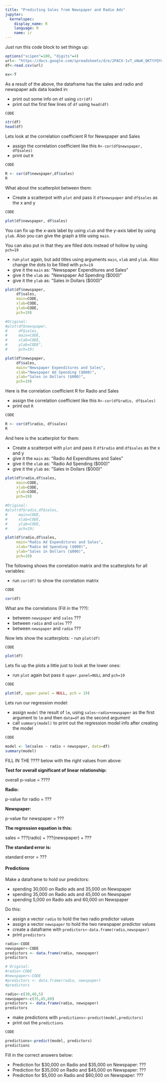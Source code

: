 ```yaml
---
title: "Predicting Sales from Newspaper and Radio Ads"
jupyter:
  kernelspec:
    display_name: R
    language: R
    name: ir
---
```


Just run this code block to set things up:

```r
options("scipen"=100, "digits"=4)
url<- "https://docs.google.com/spreadsheets/d/e/2PACX-1vT_oNaK_QKTtFQYdh7Pl17_prektSRuDVwRD71Vo8daBd0biyeG-Oiic4dMN_EL--voDWHAc5MmXNYH/pub?gid=0&single=true&output=csv"
df<-read.csv(url)
```

```r
ex<-T
```

As a result of the above, the dataframe has the sales and radio and newspaper ads data loaded in:

- print out some info on `df` using `str(df)`
- print out the first few lines of `df` using `head(df)`
```r
CODE
```
```r
str(df)
head(df)
```

Lets look at the correlation coefficient R for Newspaper and Sales

- assign the correlation coefficient like this `R<-cor(df$newspaper, df$sales)`
- print out `R`
```r
CODE
```
```r
R <- cor(df$newspaper,df$sales)
R
```

What about the scatterplot between them:

- Create a scatterpot with `plot` and pass it `df$newspaper` and `df$sales` as the x and y 
```r
CODE
```
```r
plot(df$newspaper, df$sales)
```

You can fix up the x-axis label by using `xlab` and the y-axis label by using `ylab`. Also you can give the graph a title using `main`.

You can also put in that they are filled dots instead of hollow by using `pch=19`

- run `plot` again, but add titles using arguments `main`, `xlab` and `ylab`. Also change the dots to be filled with `pch=19` 
- give it the `main` as: \"Newspaper Expenditures and Sales\"
- give it the `xlab` as: \"Newspaper Ad Spending ($000)\"
- give it the `ylab` as: \"Sales in Dollars ($000)\"
```r
plot(df$newspaper,
     df$sales, 
     main=CODE, 
     xlab=CODE, 
     ylab=CODE, 
     pch=19)
```
```r
#Original:
#plot(df$newspaper,
#     df$sales, 
#     main=CODE, 
#     xlab=CODE, 
#     ylab=CODE", 
#     pch=19)

plot(df$newspaper,
     df$sales, 
     main="Newspaper Expenditures and Sales", 
     xlab="Newspaper Ad Spending ($000)", 
     ylab="Sales in Dollars ($000)", 
     pch=19)
```

Here is the correlation coefficient R for Radio and Sales

- assign the correlation coefficient like this `R<-cor(df$radio, df$sales)`
- print out `R`
```r
CODE
```
```r
R <- cor(df$radio, df$sales)
R
```

And here is the scatterplot for them:

- Create a scatterpot with `plot` and pass it `df$radio` and `df$sales` as the x and y 
- give it the `main` as: \"Radio Ad Expenditures and Sales\"
- give it the `xlab` as: \"Radio Ad Spending ($000)\"
- give it the `ylab` as: \"Sales in Dollars ($000)\"
```r
plot(df$radio,df$sales, 
     main=CODE, 
     xlab=CODE, 
     ylab=CODE, 
     pch=19)
```
```r
#Original:
#plot(df$radio,df$sales, 
#     main=CODE, 
#     xlab=CODE, 
#     ylab=CODE, 
#     pch=19)

plot(df$radio,df$sales, 
     main="Radio Ad Expenditures and Sales", 
     xlab="Radio Ad Spending ($000)", 
     ylab="Sales in Dollars ($000)", 
     pch=19)
```

The following shows the correlation matrix and the scatterplots for all variables:

- run `cor(df)` to show the correlation matrix
```r
CODE
```
```r
cor(df)
```

What are the correlations (Fill in the ???):

- between `newspaper` and `sales` ??? 
- between `radio` and `sales` ??? 
- between `newspaper` and `radio` ??? 

Now lets show the scatterplots:
- run `plot(df)`
```r
CODE
```
```r
plot(df)
```

Lets fix up the plots a little just to look at the lower ones:

- run `plot` again but pass it `upper.panel=NULL` and `pch=19`
```r
CODE
```
```r
plot(df, upper.panel = NULL, pch = 19) 
```

Lets run our regression model:

- assign `model` the result of `lm`, using `sales~radio+newspaper` as the first argument to `lm` and then `data=df` as the second argument
- call `summary(model)` to print out the regression model info after creating the model
```r
CODE
```
```r
model <- lm(sales ~ radio + newspaper, data=df)
summary(model)
```

FILL IN THE ???? below with the right values from above:

**Test for overall significant of linear relationship:**

overall p-value = ????

**Radio:**

p-value for radio = ???

**Newspaper:**

p-value for newspaper = ???

**The regression equation is this:**

sales = ???(radio) + ???(newspaper) + ???  
    
**The standard error is:**

standard error = ???     

#### Predictions

Make a dataframe to hold our predictors: 

- spending 30,000 on Radio ads and 35,000 on Newspaper 
- spending 35,000 on Radio ads and 45,000 on Newspaper 
- spending 5,000 on Radio ads and 60,000 on Newspaper 

Do this:  

- assign a vector `radio` to hold the two radio predictor values
- assign a vector `newspaper` to hold the two newspaper predictor values
- create a dataframe with `predictors<-data.frame(radio,newspaper)` 
- print `predictors` 
```r
radio<-CODE
newspaper<-CODE
predictors <- data.frame(radio, newspaper)
predictors
```
```r
# Original:
#radio<-CODE
#newspaper<-CODE
#predictors <- data.frame(radio, newspaper)
#predictors

radio<-c(30,40,5)
newspaper<-c(35,45,60)
predictors <- data.frame(radio, newspaper)
predictors
```

- make predictions with `predictions<-predict(model,predictors)` 
- print out the `predictions`
```r
CODE
```
```r
predictions<-predict(model, predictors)
predictions
```

Fill in the correct answers below:

- Prediction for \$30,000 on Radio and \$35,000 on Newspaper: ??? 
- Prediction for \$35,000 on Radio and \$45,000 on Newspaper: ??? 
- Prediction for \$5,000 on Radio and \$60,000 on Newspaper: ??? 

